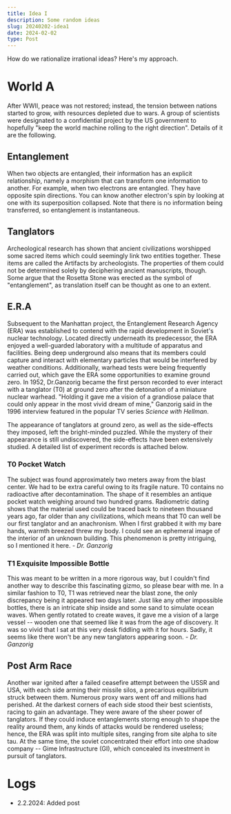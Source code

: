 ```yaml
---
title: Idea I
description: Some random ideas
slug: 20240202-idea1
date: 2024-02-02
type: Post
---
```


How do we rationalize irrational ideas? Here's my approach.

# World A

After WWII, peace was not restored; instead, the tension between nations started to grow, with resources depleted due to wars.
A group of scientists were designated to a confidential project by the US government to hopefully "keep the world machine rolling
to the right direction". Details of it are the following.

## Entanglement

When two objects are entangled, their information has an explicit relationship, namely a morphism that can transform one information to another.
For example, when two electrons are entangled. They have opposite spin directions. You can know another electron's spin by looking at one with
its superposition collapsed. Note that there is no information being transferred, so entanglement is instantaneous.

## Tanglators

Archeological research has shown that ancient civilizations worshipped some sacred items which could seemingly link two entities together.
These items are called the Artifacts by archeologists. The properties of them could not be determined solely by deciphering ancient manuscripts, though.
Some argue that the Rosetta Stone was erected as the symbol of "entanglement", as translation itself can be thought as one to an extent.

## E.R.A

Subsequent to the Manhattan project, the Entanglement Research Agency (ERA) was established to contend with the rapid development in Soviet's nuclear technology.
Located directly underneath its predecessor, the ERA enjoyed a well-guarded laboratory with a multitude of apparatus and facilities. Being deep underground also
means that its members could capture and interact with elementary particles that would be interfered by weather conditions. Additionally, warhead tests were being
frequently carried out, which gave the ERA some opportunities to examine ground zero.
In 1952, Dr.Ganzorig became the first
person recorded to ever interact with a tanglator (T0) at ground zero after the detonation of a miniature nuclear warhead. "Holding it gave me
a vision of a grandiose palace that could only appear in the most vivid dream of mine," Ganzorig said in the 1996 interview featured in the popular TV series
_Science with Hellman_.

The appearance of tanglators at ground zero, as well as the side-effects they imposed, left the bright-minded puzzled. While the mystery of their appearance is still
undiscovered, the side-effects have been extensively studied. A detailed list of experiment records is attached below.

### T0 Pocket Watch

The subject was found approximately two meters away from the blast center. We had to be extra careful owing to its fragile nature. T0 contains no radioactive after
decontamination. The shape of it resembles an antique pocket watch weighing around two hundred grams. Radiometric dating shows that the material used could be traced
back to nineteen thousand years ago, far older than any civilizations, which means that T0 can well be our first tanglator and an anachronism. When I first grabbed it
with my bare hands, warmth breezed threw my body. I could see an ephemeral image of the interior of an unknown building. This phenomenon is pretty intriguing, so I
mentioned it here. _- Dr. Ganzorig_

### T1 Exquisite Impossible Bottle

This was meant to be written in a more rigorous way, but I couldn't find another way to describe this fascinating gizmo, so please bear with me. In a similar fashion
to T0, T1 was retrieved near the blast zone, the only discrepancy being it appeared two days later. Just like any other impossible bottles, there is an intricate ship
inside and some sand to simulate ocean waves. When gently rotated to create waves, it gave me a vision of a large vessel -- wooden one that seemed like it was from the
age of discovery. It was so vivid that I sat at this very desk fiddling with it for hours. Sadly, it seems like there won't be any new tanglators appearing soon. _- Dr. Ganzorig_

## Post Arm Race

Another war ignited after a failed ceasefire attempt between the USSR and USA, with each side arming their missile silos, a precarious equilibrium struck between them.
Numerous proxy wars went off and millions had perished. At the darkest corners of each side stood their best scientists, racing to gain an advantage. They were aware of
the sheer power of tanglators. If they could induce entanglements storng enough to shape the reality around them, any kinds of attacks would be rendered useless; hence,
the ERA was split into multiple sites, ranging from site alpha to site tau. At the same time, the soviet concentrated their effort into one shadow company -- Gime Infrastructure (GI),
which concealed its investment in pursuit of tanglators.

# Logs

- 2.2.2024: Added post
